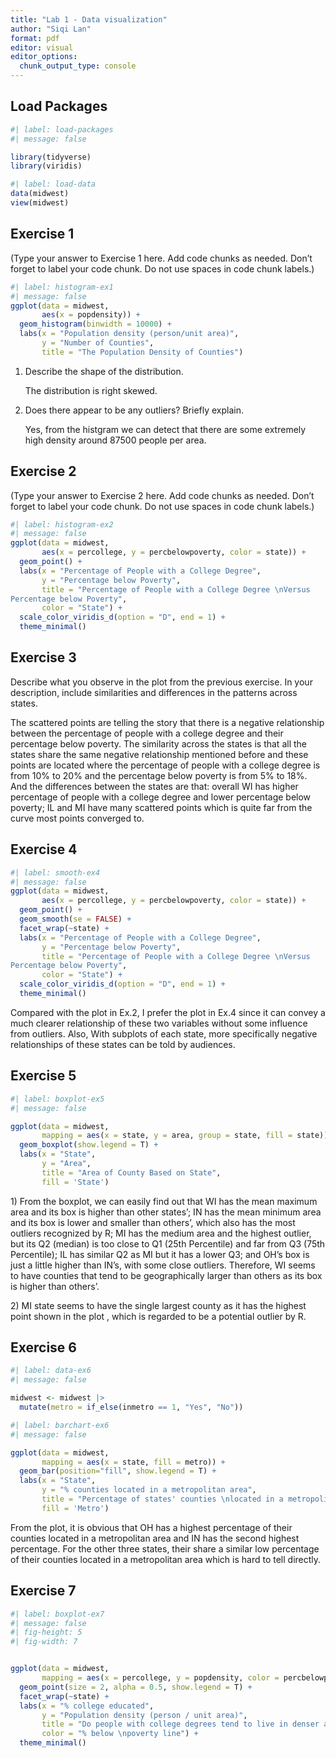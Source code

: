 ```yaml
---
title: "Lab 1 - Data visualization"
author: "Siqi Lan"
format: pdf
editor: visual
editor_options: 
  chunk_output_type: console
---
```


## Load Packages

```r
#| label: load-packages
#| message: false

library(tidyverse)
library(viridis)
```

```r
#| label: load-data
data(midwest)
view(midwest)
```

## Exercise 1

(Type your answer to Exercise 1 here. Add code chunks as needed. Don't forget to label your code chunk. Do not use spaces in code chunk labels.)

```r
#| label: histogram-ex1
#| message: false
ggplot(data = midwest,
       aes(x = popdensity)) +
  geom_histogram(binwidth = 10000) +
  labs(x = "Population density (person/unit area)", 
       y = "Number of Counties", 
       title = "The Population Density of Counties")
```

1)  Describe the shape of the distribution.

    The distribution is right skewed.

2)  Does there appear to be any outliers? Briefly explain.

    Yes, from the histgram we can detect that there are some extremely high density around 87500 people per area.

## Exercise 2

(Type your answer to Exercise 2 here. Add code chunks as needed. Don't forget to label your code chunk. Do not use spaces in code chunk labels.)

```r
#| label: histogram-ex2 
#| message: false
ggplot(data = midwest,
       aes(x = percollege, y = percbelowpoverty, color = state)) +
  geom_point() +
  labs(x = "Percentage of People with a College Degree", 
       y = "Percentage below Poverty", 
       title = "Percentage of People with a College Degree \nVersus 
Percentage below Poverty",
       color = "State") +
  scale_color_viridis_d(option = "D", end = 1) +
  theme_minimal()
```

## Exercise 3

Describe what you observe in the plot from the previous exercise. In your description, include similarities and differences in the patterns across states.

The scattered points are telling the story that there is a negative relationship between the percentage of people with a college degree and their percentage below poverty. The similarity across the states is that all the states share the same negative relationship mentioned before and these points are located where the percentage of people with a college degree is from 10% to 20% and the percentage below poverty is from 5% to 18%. And the differences between the states are that: overall WI has higher percentage of people with a college degree and lower percentage below poverty; IL and MI have many scattered points which is quite far from the curve most points converged to.

## Exercise 4

```r
#| label: smooth-ex4
#| message: false
ggplot(data = midwest,
       aes(x = percollege, y = percbelowpoverty, color = state)) +
  geom_point() +
  geom_smooth(se = FALSE) +
  facet_wrap(~state) +
  labs(x = "Percentage of People with a College Degree", 
       y = "Percentage below Poverty", 
       title = "Percentage of People with a College Degree \nVersus 
Percentage below Poverty",
       color = "State") +
  scale_color_viridis_d(option = "D", end = 1) +
  theme_minimal()
```

Compared with the plot in Ex.2, I prefer the plot in Ex.4 since it can convey a much clearer relationship of these two variables without some influence from outliers. Also, With subplots of each state, more specifically negative relationships of these states can be told by audiences.

## Exercise 5

```r
#| label: boxplot-ex5 
#| message: false

ggplot(data = midwest, 
       mapping = aes(x = state, y = area, group = state, fill = state)) +
  geom_boxplot(show.legend = T) + 
  labs(x = "State", 
       y = "Area", 
       title = "Area of County Based on State",
       fill = 'State')
```

1\) From the boxplot, we can easily find out that WI has the mean maximum area and its box is higher than other states'; IN has the mean minimum area and its box is lower and smaller than others', which also has the most outliers recognized by R; MI has the medium area and the highest outlier, but its Q2 (median) is too close to Q1 (25th Percentile) and far from Q3 (75th Percentile); IL has similar Q2 as MI but it has a lower Q3; and OH's box is just a little higher than IN's, with some close outliers. Therefore, WI seems to have counties that tend to be geographically larger than others as its box is higher than others'.

2\) MI state seems to have the single largest county as it has the highest point shown in the plot , which is regarded to be a potential outlier by R.

## Exercise 6

```r
#| label: data-ex6
#| message: false

midwest <- midwest |>
  mutate(metro = if_else(inmetro == 1, "Yes", "No"))
```

```r
#| label: barchart-ex6
#| message: false

ggplot(data = midwest, 
       mapping = aes(x = state, fill = metro)) +
  geom_bar(position="fill", show.legend = T) + 
  labs(x = "State", 
       y = "% counties located in a metropolitan area", 
       title = "Percentage of states' counties \nlocated in a metropolitan area",
       fill = 'Metro')
```

From the plot, it is obvious that OH has a highest percentage of their counties located in a metropolitan area and IN has the second highest percentage. For the other three states, their share a similar low percentage of their counties located in a metropolitan area which is hard to tell directly.

## Exercise 7

```r
#| label: boxplot-ex7
#| message: false
#| fig-height: 5
#| fig-width: 7


ggplot(data = midwest, 
       mapping = aes(x = percollege, y = popdensity, color = percbelowpoverty)) +
  geom_point(size = 2, alpha = 0.5, show.legend = T) + 
  facet_wrap(~state) + 
  labs(x = "% college educated", 
       y = "Population density (person / unit area)", 
       title = "Do people with college degrees tend to live in denser areas?",
       color = "% below \npoverty line") + 
  theme_minimal()
  
```
